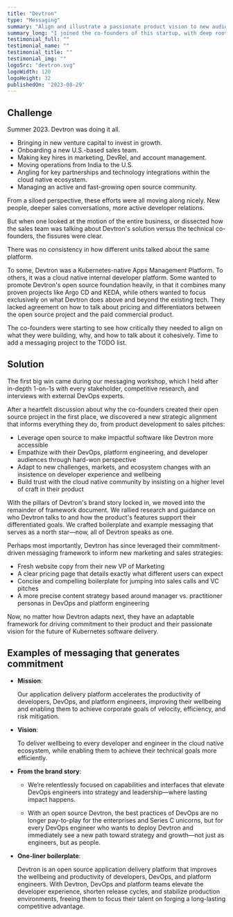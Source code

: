 ```yaml
---
title: "Devtron"
type: "Messaging"
summary: "Align and illustrate a passionate product vision to new audiences—from ecosystems to titles to geographies—and give them fresh reasons to commit."
summary_long: "I joined the co-founders of this startup, with deep roots in open source, to align and illustrate the product vision they'd been working on for years and give their new audiences, from titles to geographies, fresh reasons to commit."
testimonial_full: ""
testimonial_name: ""
testimonial_title: ""
testimonial_img: ""
logoSrc: "devtron.svg"
logoWidth: 120
logoHeight: 32
publishedOn: '2023-08-29'
---
```


## Challenge

Summer 2023. Devtron was doing it all.

  - Bringing in new venture capital to invest in growth.
  - Onboarding a new U.S.-based sales team.
  - Making key hires in marketing, DevRel, and account management.
  - Moving operations from India to the U.S.
  - Angling for key partnerships and technology integrations within the cloud native ecosystem.
  - Managing an active and fast-growing open source community.

From a siloed perspective, these efforts were all moving along nicely. New people, deeper sales conversations, more active developer relations.

But when one looked at the motion of the entire business, or dissected how the sales team was talking about Devtron's solution versus the technical co-founders, the fissures were clear. 

There was no consistency in how different units talked about the same platform.

To some, Devtron was a Kubernetes-native Apps Management Platform. To others, it was a cloud native internal developer platform. Some wanted to promote Devtron's open source foundation heavily, in that it combines many proven projects like Argo CD and KEDA, while others wanted to focus exclusively on what Devtron does above and beyond the existing tech. They lacked agreement on how to talk about pricing and differentiators between the open source project and the paid commercial product.

The co-founders were starting to see how critically they needed to align on what they were building, why, and how to talk about it cohesively. Time to add a messaging project to the TODO list.

## Solution

The first big win came during our messaging workshop, which I held after in-depth 1-on-1s with every stakeholder,
competitive research, and interviews with external DevOps experts. 

After a heartfelt discussion about why the co-founders created their open source project in the first place, we
discovered a new strategic alignment that informs everything they do, from product development to sales pitches:

- Leverage open source to make impactful software like Devtron more accessible
- Empathize with their DevOps, platform engineering, and developer audiences through hard-won perspective
- Adapt to new challenges, markets, and ecosystem changes with an insistence on developer experience and wellbeing
- Build trust with the cloud native community by insisting on a higher level of craft in their product

With the pillars of Devtron's brand story locked in, we moved into the remainder of framework document. We rallied
research and guidance on who Devtron talks to and how the product's features support their differentiated goals. We
crafted boilerplate and example messaging that serves as a north star—now, all of Devtron speaks as one.

Perhaps most importantly, Devtron has since leveraged their commitment-driven messaging framework to inform new
marketing and sales strategies:

- Fresh website copy from their new VP of Marketing
- A clear pricing page that details exactly what different users can expect
- Concise and compelling boilerplate for jumping into sales calls and VC pitches
- A more precise content strategy based around manager vs. practitioner personas in DevOps and platform engineering

Now, no matter how Devtron adapts next, they have an adaptable framework for driving commitment to their product and
their passionate vision for the future of Kubernetes software delivery.

## Examples of messaging that generates <span className="text-sea">commitment</span>

- **Mission**:

  Our application delivery platform accelerates the productivity of developers, DevOps, and platform engineers, improving their wellbeing and enabling them to achieve corporate goals of velocity, efficiency, and risk mitigation.

- **Vision**: 

  <span className="text-purple text-2xl italic">To deliver wellbeing to every developer and engineer in the cloud native ecosystem, while enabling them to achieve their technical goals more efficiently.</span>

- **From the brand story**:

  - We’re relentlessly focused on capabilities and interfaces that elevate DevOps engineers into strategy and leadership—where lasting impact happens.

  - With an open source Devtron, the best practices of DevOps are no longer pay-to-play for the enterprises and Series C unicorns, but for every DevOps engineer who wants to deploy Devtron and immediately see a new path toward strategy and growth—not just as engineers, but as people.

- **One-liner boilerplate**:

  Devtron is an open source application delivery platform that improves the wellbeing and productivity of developers, DevOps, and platform engineers. With Devtron, DevOps and platform teams elevate the developer experience, shorten release cycles, and stabilize production environments, freeing them to focus their talent on forging a long-lasting competitive advantage.
